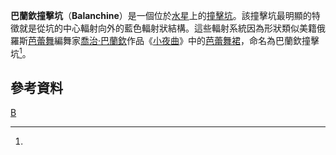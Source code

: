 '''巴蘭欽撞擊坑'''（'''Balanchine'''）是一個位於[[水星|水星]]上的[[撞擊坑|撞擊坑]]。該撞擊坑最明顯的特徵就是從坑的中心輻射向外的藍色輻射狀結構。這些輻射系統因為形狀類似美籍俄羅斯[[芭蕾舞|芭蕾舞]]編舞家[[喬治·巴蘭欽|喬治·巴蘭欽]]作品《[[小夜曲_(芭蕾舞)|小夜曲]]》中的[[芭蕾舞裙|芭蕾舞裙]]，命名為巴蘭欽撞擊坑<ref name=Ritzel/>。

==參考資料==
{{reflist|refs=
<ref name=Ritzel>{{cite news
 | last =Ritzel
 | first =Rebecca
 | coauthors =
 | title =Ballet isn’t rocket science, but the two aren’t mutually exclusive, either
 | newspaper =Washington Post
 | location =Washington DC, United States
 | pages =
 | language =en
 | publisher =
 | date =20 December 2012
 | url =http://www.washingtonpost.com/entertainment/theater_dance/ballet-isnt-rocket-science-but-the-twoarentmutually-exclusive-either/2012/12/20/83fae9d6-3e2b-11e2-ae43-cf491b837f7b_story.html
 | accessdate =22 December 2012
 | archive-date =2020-11-19
 | archive-url =https://web.archive.org/web/20201119055031/https://www.washingtonpost.com/entertainment/theater_dance/ballet-isnt-rocket-science-but-the-twoarentmutually-exclusive-either/2012/12/20/83fae9d6-3e2b-11e2-ae43-cf491b837f7b_story.html
 | dead-url =no
 }}</ref>
}}

[[Category:水星隕石坑|B]]